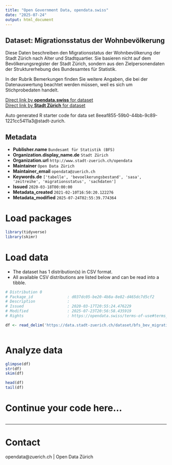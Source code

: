```yaml
---
title: "Open Government Data, opendata.swiss"
date: "2025-07-24"
output: html_document
---
```


## Dataset: Migrationsstatus der Wohnbevölkerung

Diese Daten beschreiben den Migrationsstatus der Wohnbevölkerung der Stadt Zürich nach Alter und Stadtquartier. Sie basieren nicht auf dem Bevölkerungsregister der Stadt Zürich, sondern aus den Zielpersonendaten der Strukturerhebung des Bundesamtes für Statistik.

In der Rubrik Bemerkungen finden Sie weitere Angaben, die bei der Datenauswertung beachtet werden müssen, weil es sich um Stichprobedaten handelt.


[Direct link by **opendata.swiss** for dataset](https://opendata.swiss/de/dataset/migrationsstatus-der-wohnbevolkerung-seit-20101)<br>
[Direct link by **Stadt Zürich** for dataset](https://data.stadt-zuerich.ch/dataset/bfs_bev_migrationsstatus_alter_quartier_seit2010_od5307)

Auto generated R starter code for data set 8eeaf855-59b0-44bb-9c89-1221cc5411a3@stadt-zurich.

## Metadata

- **Publisher.name** `Bundesamt für Statistik (BFS)`
- **Organization.display_name.de** `Stadt Zürich`
- **Organization.url** `http://www.stadt-zuerich.ch/opendata`
- **Maintainer** `Open Data Zürich`
- **Maintainer_email** `opendata@zuerich.ch`
- **Keywords.de** `['tabelle', 'bevoelkerungsbestand', 'sasa', 'zeitreihe', 'migrationsstatus', 'sachdaten']`
- **Issued** `2020-03-18T00:00:00`
- **Metadata_created** `2021-02-10T16:50:20.122276`
- **Metadata_modified** `2025-07-24T02:55:39.774364`


# Load packages

```r

library(tidyverse)
library(skimr)

```

# Load data

-   The dataset has 1 distribution(s) in CSV format.
-   All available CSV distributions are listed below and can be read into a tibble.

```r

# Distribution 0
# Package_id               : d037dc05-be20-4b8a-8e82-d465dc7d5cf2
# Description              : 
# Issued                   : 2020-03-17T20:55:24.476229
# Modified                 : 2025-07-23T20:56:58.435919
# Rights                   : https://opendata.swiss/terms-of-use#terms_open

df <- read_delim('https://data.stadt-zuerich.ch/dataset/bfs_bev_migrationsstatus_alter_quartier_seit2010_od5307/download/BEV530OD5307.csv')



```

# Analyze data

```r

glimpse(df)
str(df)
skim(df)

head(df)
tail(df)

```

# Continue your code here...

```r

```

------------------------------------------------------------------------

# Contact

opendata@zuerich.ch | Open Data Zürich
